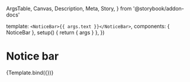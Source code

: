   ArgsTable,
  Canvas,
  Description,
  Meta,
  Story,
} from '@storybook/addon-docs'


<Meta title="Components/Notice bar" component={NoticeBar} />

  template: `<NoticeBar>{{ args.text }}</NoticeBar>`,
  components: { NoticeBar },
  setup() {
    return { args }
  },
})

# Notice bar

<Description of={NoticeBar} />

<ArgsTable of={NoticeBar} />

<Canvas>
  <Story
    name="Default"
    args={{
      text: 'Your text goes here.',
    }}
  >
    {Template.bind({})}
  </Story>
</Canvas>
